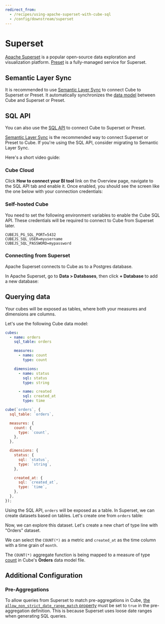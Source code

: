 ```yaml
---
redirect_from:
  - /recipes/using-apache-superset-with-cube-sql
  - /config/downstream/superset
---
```


# Superset

[Apache Superset][superset] is a popular open-source data exploration and
visualization platform. [Preset][preset] is a fully-managed service for
Superset.

## Semantic Layer Sync

It is recommended to use [Semantic Layer Sync][ref-sls] to connect Cube to
Superset or Preset. It automatically synchronizes the [data
model][ref-data-model] between Cube and Superset or Preset.

## SQL API

You can also use the [SQL API][ref-sql-api] to connect Cube to Superset or
Preset.

<WarningBox>

[Semantic Layer Sync][ref-sls] is the recommended way to connect Superset or
Preset to Cube. If you're using the SQL API, consider migrating to Semantic
Layer Sync.

</WarningBox>

Here's a short video guide:

<LoomVideo url="https://www.loom.com/embed/3e85b7fe3fef4c7bbb8b255ad3f2c675" />

### Cube Cloud

Click **How to connect your BI tool** link on the Overview page, navigate to the
SQL API tab and enable it. Once enabled, you should see the screen like the one
below with your connection credentials:

<Screenshot src="https://cubedev-blog-images.s3.us-east-2.amazonaws.com/bac4cfb4-d89c-46fa-a7d4-552c2ece4a18.GIF" />

### Self-hosted Cube

You need to set the following environment variables to enable the Cube SQL API.
These credentials will be required to connect to Cube from Superset later.

```dotenv
CUBEJS_PG_SQL_PORT=5432
CUBEJS_SQL_USER=myusername
CUBEJS_SQL_PASSWORD=mypassword
```

### Connecting from Superset

Apache Superset connects to Cube as to a Postgres database.

In Apache Superset, go to **Data > Databases**, then click **+ Database** to add
a new database:

<Screenshot
  alt="Apache Superset: databases page"
  src="https://ucarecdn.com/cb3fe91a-6ce2-4c0e-8997-fdb2d4507beb/"
/>

## Querying data

Your cubes will be exposed as tables, where both your measures and dimensions
are columns.

Let's use the following Cube data model:

<CodeTabs>

```yaml
cubes:
  - name: orders
    sql_table: orders

    measures:
      - name: count
        type: count

    dimensions:
      - name: status
        sql: status
        type: string

      - name: created
        sql: created_at
        type: time
```

```javascript
cube(`orders`, {
  sql_table: `orders`,

  measures: {
    count: {
      type: `count`,
    },
  },

  dimensions: {
    status: {
      sql: `status`,
      type: `string`,
    },

    created_at: {
      sql: `created_at`,
      type: `time`,
    },
  },
});
```

</CodeTabs>

Using the SQL API, `orders` will be exposed as a table. In Superset, we can
create datasets based on tables. Let's create one from `orders` table:

<Screenshot
  alt="Apache Superset: SQL Editor page with successful query"
  src="https://ucarecdn.com/eebd3839-03db-4492-a7e4-a7cc1d9ffc73/"
/>

Now, we can explore this dataset. Let's create a new chart of type line with
"Orders" dataset.

<Screenshot
  alt="Apache Superset: SQL Editor page with successful query"
  src="https://ucarecdn.com/c509c6fb-f633-4ded-ae94-d4768978c47a/"
/>

We can select the `COUNT(*)` as a metric and `created_at` as the time column
with a time grain of `month`.

The `COUNT(*)` aggregate function is being mapped to a measure of type
[count](/product/data-modeling/reference/types-and-formats#count) in Cube's
**Orders** data model file.

## Additional Configuration

### Pre-Aggregations

To allow queries from Superset to match pre-aggregations in Cube, [the
`allow_non_strict_date_range_match`
property][ref-schema-ref-preagg-allownonstrict] must be set to `true` in the
pre-aggregation definition. This is because Superset uses loose date ranges when
generating SQL queries.

[ref-getting-started]: /product/getting-started/cloud
[ref-schema-ref-preagg-allownonstrict]:
  /product/data-modeling/reference/pre-aggregations#allow_non_strict_date_range_match
[superset]: https://superset.apache.org/
[superset-docs-installation-docker]:
  https://superset.apache.org/docs/installation/installing-superset-using-docker-compose
[preset]: https://preset.io
[ref-sls]: /product/workspace/semantic-layer-sync
[ref-sql-api]: /product/apis-integrations/sql-api
[ref-data-model]: /product/data-modeling/overview
